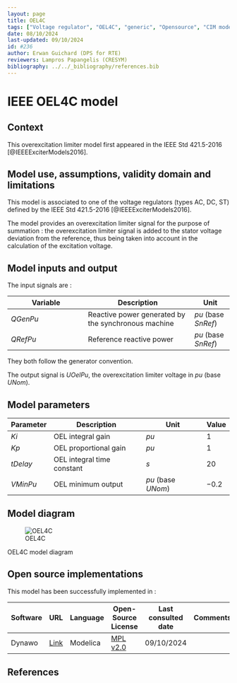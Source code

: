 ```yaml
---
layout: page
title: OEL4C
tags: ["Voltage regulator", "OEL4C", "generic", "Opensource", "CIM model", "RMS", "phasor", "MRL4", "Single phase", "IEEE", "dynawo", "#236"]
date: 08/10/2024
last-updated: 09/10/2024
id: #236
author: Erwan Guichard (DPS for RTE)
reviewers: Lampros Papangelis (CRESYM)
bibliography: ../../_bibliography/references.bib
---
```

# IEEE OEL4C model

## Context

This overexcitation limiter model first appeared in the IEEE Std 421.5-2016 [@IEEEExciterModels2016].

## Model use, assumptions, validity domain and limitations

This model is associated to one of the voltage regulators (types AC, DC, ST) defined by the IEEE Std 421.5-2016 [@IEEEExciterModels2016].

The model provides an overexcitation limiter signal for the purpose of summation : the overexcitation limiter signal is added to the stator voltage deviation from the reference, thus being taken into account in the calculation of the excitation voltage.

## Model inputs and output

The input signals are :

| Variable | Description | Unit |
| -------- | ----------- | ---- |
| $QGenPu$ | Reactive power generated by the synchronous machine | $pu$ (base $SnRef$) |
| $QRefPu$ | Reference reactive power | $pu$ (base $SnRef$) |

They both follow the generator convention.

The output signal is $UOelPu$, the overexcitation limiter voltage in $pu$ (base $UNom$).

## Model parameters

| Parameter | Description | Unit | Value |
| --------- | ----------- | ---- | ----- |
| $Ki$ | OEL integral gain | $pu$ | $1$ |
| $Kp$ | OEL proportional gain | $pu$ | $1$ |
| $tDelay$ | OEL integral time constant | $s$ | $20$ |
| $VMinPu$ | OEL minimum output | $pu$ (base $UNom$) | $-0.2$ |

## Model diagram

![OEL4C](OEL4C.drawio.svg){#fig-oel4c}

::: {#fig-oel4c}
OEL4C model diagram
:::

## Open source implementations

This model has been successfully implemented in :

| Software      | URL | Language | Open-Source License | Last consulted date | Comments |
| ------------- | --- | -------- | ------------------- | ------------------- | -------- |
| Dynawo | [Link](https://github.com/dynawo/dynawo) | Modelica | [MPL v2.0](https://www.mozilla.org/en-US/MPL/2.0/)  | 09/10/2024 |  |

## References

::: {#refs}
::: 
